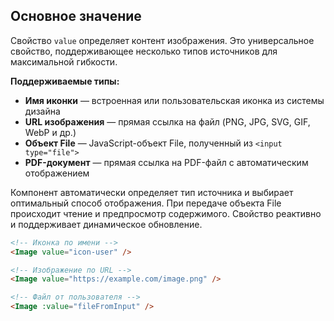 ## Основное значение

Свойство `value` определяет контент изображения. Это универсальное свойство, поддерживающее несколько типов источников для максимальной гибкости.

**Поддерживаемые типы:**

- **Имя иконки** — встроенная или пользовательская иконка из системы дизайна
- **URL изображения** — прямая ссылка на файл (PNG, JPG, SVG, GIF, WebP и др.)
- **Объект File** — JavaScript-объект File, полученный из `<input type="file">`
- **PDF-документ** — прямая ссылка на PDF-файл с автоматическим отображением

Компонент автоматически определяет тип источника и выбирает оптимальный способ отображения. При передаче объекта File происходит чтение и предпросмотр содержимого. Свойство реактивно и поддерживает динамическое обновление.

```html
<!-- Иконка по имени -->
<Image value="icon-user" />

<!-- Изображение по URL -->
<Image value="https://example.com/image.png" />

<!-- Файл от пользователя -->
<Image :value="fileFromInput" />
```
